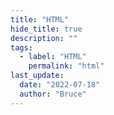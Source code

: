 ```yaml
---
title: "HTML"
hide_title: true
description: ""
tags:
  - label: "HTML"
    permalink: "html"
last_update:
  date: "2022-07-18"
  author: "Bruce"
---
```



<FeatureIcon src={html} title="HTML" />
<LinkList
  data={[
    {
      title: "标签",
      link: "/docs/html/elements",
      src: html,
    },
    {
      title: "字符实体",
      link: "/docs/html/character-entities",
      src: html,
    },
    {
      title: "解决方案",
      link: "/docs/html/solutions",
      src: html,
    },
  ]}
/>
